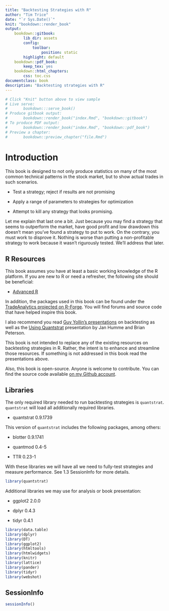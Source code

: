 ```yaml
--- 
title: "Backtesting Strategies with R"
author: "Tim Trice"
date: "`r Sys.Date()`"
knit: "bookdown::render_book"
output: 
    bookdown::gitbook:
        lib_dir: assets
        config: 
            toolbar:
                position: static
        highlight: default
    bookdown::pdf_book:
        keep_tex: yes
    bookdown::html_chapters:
        css: toc.css
documentclass: book
description: "Backtesting strategies with R"
---
```


```r
# Click "Knit" button above to view sample
# Live serve:
#       bookdown:::serve_book()
# Produce gitbook output: 
#       bookdown::render_book("index.Rmd", "bookdown::gitbook")
# To produce PDF output: 
#       bookdown::render_book("index.Rmd", "bookdown::pdf_book")
# Preview a chapter:
#       bookdown::preview_chapter("file.Rmd")
```

# Introduction

This book is designed to not only produce statistics on many of the most common technical patterns in the stock market, but to show actual trades in such scenarios. 

* Test a strategy; reject if results are not promising

* Apply a range of parameters to strategies for optimization

* Attempt to kill any strategy that looks promising. 

Let me explain that last one a bit. Just because you may find a strategy that seems to outperform the market, have good profit and low drawdown this doesn't mean you've found a strategy to put to work. On the contrary, you must work to disprove it. Nothing is worse than putting a non-profitable strategy to work because it wasn't rigurously tested. We'll address that later.

## R Resources

This book assumes you have at least a basic working knowledge of the R platform. If you are new to R or need a refresher, the following site should be beneficial:

* [Advanced R](http://adv-r.had.co.nz/)

In addition, the packages used in this book can be found under the [TradeAnalytics projected on R-Forge](http://r-forge.r-project.org/projects/blotter/). You will find forums and source code that have helped inspire this book.

I also recommend you read [Guy Yollin's presentations](http://www.r-programming.org/papers) on backtesting as well as the [Using Quantstrat](https://docs.google.com/presentation/d/1fGzDc-LFfCQJKHHzaonspuX1_TTm1EB5hlvCEDsz7zw/pub?slide=id.p) presentation by Jan Humme and Brian Peterson. 

This book is not intended to replace any of the existing resources on backtesting strategies in R. Rather, the intent is to enhance and streamline those resources. If something is not addressed in this book read the presentations above. 

Also, this book is open-source. Anyone is welcome to contribute. You can find the source code available [on my Github account](https://github.com/timtrice/stock-book).

## Libraries

The only required library needed to run backtesting strategies is `quantstrat`. `quantstrat` will load all additionally required libraries.

* quantstrat 0.9.1739

This version of `quantstrat` includes the following packages, among others: 

* blotter 0.9.1741

* quantmod 0.4-5

* TTR 0.23-1

With these libraries we will have all we need to fully-test strategies and measure performance. See 1.3 SessionInfo for more details.

```r
library(quantstrat)
```

Additional libraries we may use for analysis or book presentation:

* ggplot2 2.0.0

* dplyr 0.4.3

* tidyr 0.4.1

```r
library(data.table)
library(dplyr)
library(DT)
library(ggplot2)
library(htmltools)
library(htmlwidgets)
library(knitr)
library(lattice)
library(pander)
library(tidyr)
library(webshot)
```

## SessionInfo

```r
sessionInfo()
```
